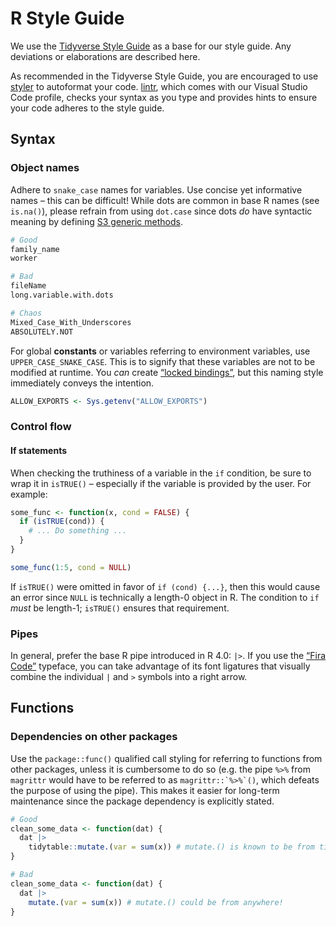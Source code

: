 # R Style Guide {#styling-r}

We use the [Tidyverse Style Guide](https://style.tidyverse.org/) as a base for our style guide. Any deviations or elaborations are described here.

As recommended in the Tidyverse Style Guide, you are encouraged to use [styler](http://styler.r-lib.org/) to autoformat your code. [lintr](https://github.com/jimhester/lintr), which comes with our Visual Studio Code profile<!-- TODO: Insert link to profile outline-->, checks your syntax as you type and provides hints to ensure your code adheres to the style guide.

## Syntax

### Object names

Adhere to `snake_case` names for variables. Use concise yet informative names -- this can be difficult! While dots are common in base R names (see `is.na()`), please refrain from using `dot.case` since dots _do_ have syntactic meaning by defining [S3 generic methods](https://adv-r.hadley.nz/s3.html#s3-methods).

```r
# Good
family_name
worker

# Bad
fileName
long.variable.with.dots

# Chaos
Mixed_Case_With_Underscores
ABSOLUTELY.NOT
```

For global **constants** or variables referring to environment variables, use `UPPER_CASE_SNAKE_CASE`. This is to signify that these variables are not to be modified at runtime. You _can_ create ["locked bindings"](https://stat.ethz.ch/R-manual/R-devel/library/base/html/bindenv.html), but this naming style immediately conveys the intention.

```r
ALLOW_EXPORTS <- Sys.getenv("ALLOW_EXPORTS")
```

### Control flow

#### If statements

When checking the truthiness of a variable in the `if` condition, be sure to wrap it in `isTRUE()` -- especially if the variable is provided by the user. For example:

```r
some_func <- function(x, cond = FALSE) {
  if (isTRUE(cond)) {
    # ... Do something ...
  }
}

some_func(1:5, cond = NULL)
```

If `isTRUE()` were omitted in favor of `if (cond) {...}`, then this would cause an error since `NULL` is technically a length-0 object in R. The condition to `if` _must_ be length-1; `isTRUE()` ensures that requirement.

### Pipes

In general, prefer the base R pipe introduced in R 4.0: `|>`. If you use the ["Fira Code"](https://github.com/tonsky/FiraCode) typeface, you can take advantage of its font ligatures that visually combine the individual `|` and `>` symbols into a right arrow.

## Functions {#rstyle-funcs}

### Dependencies on other packages {#rstyle-funcs-package-deps}

Use the `package::func()` qualified call styling for referring to functions from other packages, unless it is cumbersome to do so (e.g. the pipe `%>%` from `magrittr` would have to be referred to as `` magrittr::`%>%`()``, which defeats the purpose of using the pipe). This makes it easier for long-term maintenance since the package dependency is explicitly stated.

```r
# Good
clean_some_data <- function(dat) {
  dat |> 
    tidytable::mutate.(var = sum(x)) # mutate.() is known to be from tidytable
}

# Bad
clean_some_data <- function(dat) {
  dat |> 
    mutate.(var = sum(x)) # mutate.() could be from anywhere!
}
```
